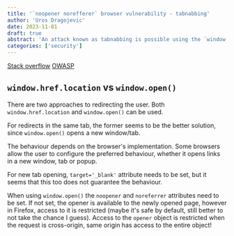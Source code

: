 ```yaml
---
title: '`noopener norefferer` browser vulnerability - tabnabbing'
author: 'Uros Dragojevic'
date: 2023-11-01
draft: true
abstract: 'An attack known as tabnabbing is possible using the `window.opener` attribute available in the browser. `noopener norefferer` is a way to prevent the attack.'
categories: ['security']
---
```


[Stack overflow](https://stackoverflow.com/questions/50709625/link-with-target-blank-and-rel-noopener-noreferrer-still-vulnerable)
[OWASP](https://owasp.org/www-community/attacks/Reverse_Tabnabbing)

## `window.href.location` vs `window.open()`

There are two approaches to redirecting the user. Both `window.href.location` and `window.open()` can be used.

For redirects in the same tab, the former seems to be the better solution, since `window.open()` opens a new window/tab.

The behaviour depends on the browser's implementation. Some browsers allow the user to configure the preferred behaviour, whether it opens links in a new window, tab or popup.

For new tab opening, `target='_blank'` attribute needs to be set, but it seems that this too does not guarantee the behaviour.

When using `window.open()` the `noopener` and `noreferrer` attributes need to be set. If not set, the opener is available to the newly opened page, however in Firefox, access to it is restricted (maybe it's safe by default, still better to not take the chance I guess).
Access to the `opener` object is restricted when the request is cross-origin, same origin has access to the entire object!